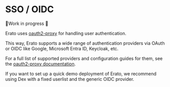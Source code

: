 # SSO / OIDC

🚧Work in progress 🚧

Erato uses [oauth2-proxy](https://oauth2-proxy.github.io/oauth2-proxy/) for handling user authentication.

This way, Erato supports a wide range of authentication providers via OAuth or OIDC like Google, Microsoft Entra ID, Keycloak, etc.

For a full list of supported providers and configuration guides for them, see the [oauth2-proxy documentation](https://oauth2-proxy.github.io/oauth2-proxy/configuration/providers/).

If you want to set up a quick demo deployment of Erato, we recommend using Dex with a fixed userlist and the generic OIDC provider.
